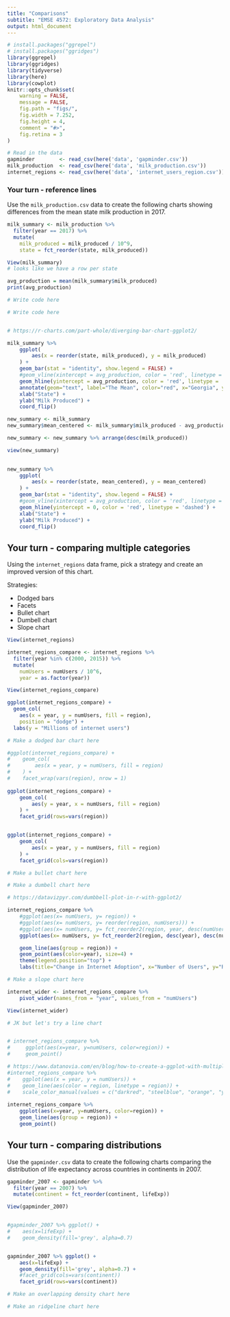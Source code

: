 ```yaml
---
title: "Comparisons"
subtitle: "EMSE 4572: Exploratory Data Analysis"
output: html_document
---
```


```r
# install.packages("ggrepel")
# install.packages("ggridges")
library(ggrepel)
library(ggridges)
library(tidyverse)
library(here)
library(cowplot)
knitr::opts_chunk$set(
    warning = FALSE,
    message = FALSE,
    fig.path = "figs/",
    fig.width = 7.252,
    fig.height = 4,
    comment = "#>",
    fig.retina = 3
)

# Read in the data
gapminder        <- read_csv(here('data', 'gapminder.csv'))
milk_production  <- read_csv(here('data', 'milk_production.csv'))
internet_regions <- read_csv(here('data', 'internet_users_region.csv'))
```


### Your turn - reference lines

Use the `milk_production.csv` data to create the following charts showing differences from the mean state milk production in 2017.

```r
milk_summary <- milk_production %>%
  filter(year == 2017) %>%
  mutate(
    milk_produced = milk_produced / 10^9,
    state = fct_reorder(state, milk_produced))

View(milk_summary)
# looks like we have a row per state

avg_production = mean(milk_summary$milk_produced)
print(avg_production)
```

```r
# Write code here
```

```r
# Write code here


# https://r-charts.com/part-whole/diverging-bar-chart-ggplot2/

milk_summary %>% 
    ggplot(
        aes(x = reorder(state, milk_produced), y = milk_produced)
    ) +
    geom_bar(stat = "identity", show.legend = FALSE) +
    #geom_vline(xintercept = avg_production, color = 'red', linetype = 'dashed') +
    geom_hline(yintercept = avg_production, color = 'red', linetype = 'dashed') +
    annotate(geom="text", label="The Mean", color="red", x="Georgia", y=5, hjust=0) +
    xlab("State") +
    ylab("Milk Produced") +
    coord_flip()


```



```r

new_summary <- milk_summary
new_summary$mean_centered <- milk_summary$milk_produced - avg_production

new_summary <- new_summary %>% arrange(desc(milk_produced))

view(new_summary)
    

new_summary %>% 
    ggplot(
        aes(x = reorder(state, mean_centered), y = mean_centered)
    ) +
    geom_bar(stat = "identity", show.legend = FALSE) +
    #geom_vline(xintercept = avg_production, color = 'red', linetype = 'dashed') +
    geom_hline(yintercept = 0, color = 'red', linetype = 'dashed') +
    xlab("State") +
    ylab("Milk Produced") +
    coord_flip()


```






## Your turn - comparing multiple categories

Using the `internet_regions` data frame, pick a strategy and create an improved version of this chart.

Strategies:

- Dodged bars
- Facets
- Bullet chart
- Dumbell chart
- Slope chart

```r
View(internet_regions)

internet_regions_compare <- internet_regions %>%
  filter(year %in% c(2000, 2015)) %>%
  mutate(
    numUsers = numUsers / 10^6,
    year = as.factor(year))

View(internet_regions_compare)

ggplot(internet_regions_compare) +
  geom_col(
    aes(x = year, y = numUsers, fill = region),
    position = "dodge") +
  labs(y = "Millions of internet users")
```

```r
# Make a dodged bar chart here
```

```r

#ggplot(internet_regions_compare) +
#    geom_col(
#        aes(x = year, y = numUsers, fill = region)
#    ) +
#    facet_wrap(vars(region), nrow = 1)
  
ggplot(internet_regions_compare) +
    geom_col(
        aes(y = year, x = numUsers, fill = region)
    ) +
    facet_grid(rows=vars(region))


ggplot(internet_regions_compare) +
    geom_col(
        aes(x = year, y = numUsers, fill = region)
    ) +
    facet_grid(cols=vars(region))


```

```r
# Make a bullet chart here
```

```r
# Make a dumbell chart here

# https://datavizpyr.com/dumbbell-plot-in-r-with-ggplot2/

internet_regions_compare %>% 
    #ggplot(aes(x= numUsers, y= region)) +
    #ggplot(aes(x= numUsers, y= reorder(region, numUsers))) +
    #ggplot(aes(x= numUsers, y= fct_reorder2(region, year, desc(numUsers)))) +
    ggplot(aes(x= numUsers, y= fct_reorder2(region, desc(year), desc(numUsers)))) +

    geom_line(aes(group = region)) +
    geom_point(aes(color=year), size=4) +
    theme(legend.position="top") +
    labs(title="Change in Internet Adoption", x="Number of Users", y="Region")


```

```r
# Make a slope chart here
```


```r

internet_wider <- internet_regions_compare %>% 
    pivot_wider(names_from = "year", values_from = "numUsers")

View(internet_wider)

# JK but let's try a line chart


# internet_regions_compare %>% 
#     ggplot(aes(x=year, y=numUsers, color=region)) +
#     geom_point()

# https://www.datanovia.com/en/blog/how-to-create-a-ggplot-with-multiple-lines/
#internet_regions_compare %>% 
#    ggplot(aes(x = year, y = numUsers)) + 
#    geom_line(aes(color = region, linetype = region)) + 
#    scale_color_manual(values = c("darkred", "steelblue", "orange", "yellow", "green", "purple", "black"))
       
internet_regions_compare %>% 
    ggplot(aes(x=year, y=numUsers, color=region)) +
    geom_line(aes(group = region)) +
    geom_point()

```

## Your turn - comparing distributions

Use the `gapminder.csv` data to create the following charts comparing the distribution of life expectancy across countries in continents in 2007.

```r
gapminder_2007 <- gapminder %>%
  filter(year == 2007) %>%
  mutate(continent = fct_reorder(continent, lifeExp))

View(gapminder_2007)


#gapminder_2007 %>% ggplot() +
#    aes(x=lifeExp) +
#    geom_density(fill='grey', alpha=0.7)


gapminder_2007 %>% ggplot() +
    aes(x=lifeExp) +
    geom_density(fill='grey', alpha=0.7) +
    #facet_grid(cols=vars(continent))
    facet_grid(rows=vars(continent))

```

```r
# Make an overlapping density chart here
```

```r
# Make an ridgeline chart here
```
